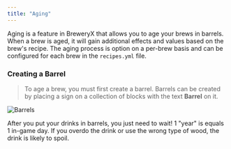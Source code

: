 ```yaml
---
title: "Aging"
---
```



Aging is a feature in BreweryX that allows you to age your brews in barrels.
When a brew is aged, it will gain additional effects and values based on the brew's recipe.
The aging process is option on a per-brew basis and can be configured for each brew in the `recipes.yml` file.

### Creating a Barrel

> To age a brew, you must first create a barrel.
Barrels can be created by placing a sign on a collection of blocks with the text **Barrel** on it.


<Image src={barrels} alt="Barrels" />

After you put your drinks in barrels, you just need to wait! 1 "year" is equals 1 in-game day.
If you overdo the drink or use the wrong type of wood, the drink is likely to spoil.






